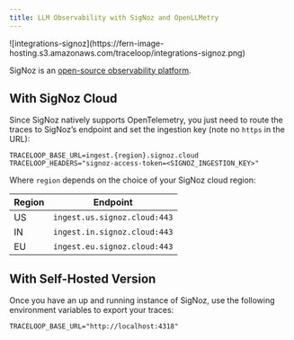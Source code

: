```yaml
---
title: LLM Observability with SigNoz and OpenLLMetry
---
```


<Frame>
![integrations-signoz](https://fern-image-hosting.s3.amazonaws.com/traceloop/integrations-signoz.png)
</Frame>

SigNoz is an [open-source observability platform](https://github.com/signoz/signoz).

## With SigNoz Cloud

Since SigNoz natively supports OpenTelemetry, you just need to route the traces to SigNoz’s endpoint and set the ingestion key (note no `https` in the URL):

```
TRACELOOP_BASE_URL=ingest.{region}.signoz.cloud
TRACELOOP_HEADERS="signoz-access-token=<SIGNOZ_INGESTION_KEY>"
```

Where `region` depends on the choice of your SigNoz cloud region:

| Region | Endpoint                     |
|--------|------------------------------|
| US     | `ingest.us.signoz.cloud:443` |
| IN     | `ingest.in.signoz.cloud:443` |
| EU     | `ingest.eu.signoz.cloud:443` |

## With Self-Hosted Version

Once you have an up and running instance of SigNoz, use the following environment variables to export your traces:

```
TRACELOOP_BASE_URL="http://localhost:4318"
```
